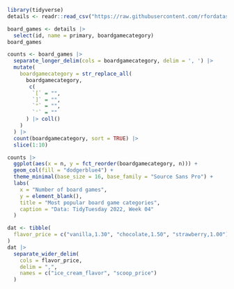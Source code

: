 

```r
library(tidyverse)
details <- readr::read_csv("https://raw.githubusercontent.com/rfordatascience/tidytuesday/master/data/2022/2022-01-25/details.csv")

board_games <- details |>
  select(id, name = primary, boardgamecategory)
board_games
```


```r
counts <- board_games |> 
  separate_longer_delim(cols = boardgamecategory, delim = ', ') |> 
  mutate(
    boardgamecategory = str_replace_all(
      boardgamecategory,
       c(
        `[` = "",
        `]` = "",
        `"` = "",
        `'` = ""
      ) |> coll()
    )
  ) |> 
  count(boardgamecategory, sort = TRUE) |> 
  slice(1:10)
```

```r
counts |>
  ggplot(aes(x = n, y = fct_reorder(boardgamecategory, n))) +
  geom_col(fill = "dodgerblue4") +
  theme_minimal(base_size = 16, base_family = "Source Sans Pro") +
  labs(
    x = "Number of board games",
    y = element_blank(),
    title = "Most popular board game categories",
    caption = "Data: TidyTuesday 2022, Week 04"
  )

```




```r
dat <- tibble(
  flavor_price = c("vanilla,1.30", "chocolate,1.50", "strawberry,1.00")
)
dat |>
  separate_wider_delim(
    cols = flavor_price, 
    delim = ",", 
    names = c("ice_cream_flavor", "scoop_price")
  )
```







